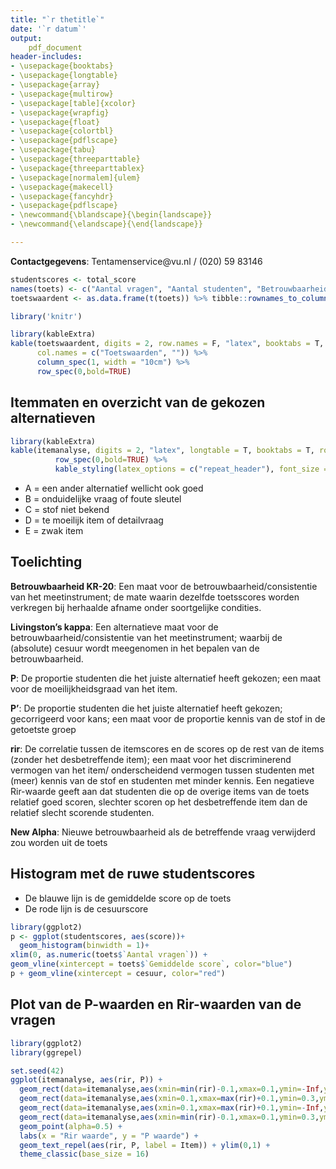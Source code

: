 ```yaml
---
title: "`r thetitle`"
date: '`r datum`'
output: 
    pdf_document
header-includes:
- \usepackage{booktabs}
- \usepackage{longtable}
- \usepackage{array}
- \usepackage{multirow}
- \usepackage[table]{xcolor}
- \usepackage{wrapfig}
- \usepackage{float}
- \usepackage{colortbl}
- \usepackage{pdflscape}
- \usepackage{tabu}
- \usepackage{threeparttable}
- \usepackage{threeparttablex}
- \usepackage[normalem]{ulem}
- \usepackage{makecell}
- \usepackage{fancyhdr}
- \usepackage{pdflscape}
- \newcommand{\blandscape}{\begin{landscape}}
- \newcommand{\elandscape}{\end{landscape}}

---
```

\addtolength{\headheight}{0.5cm} 
\pagestyle{fancyplain} 
\lhead{Toetsanalyse} 
\rhead{\includegraphics[height=1.2cm]{G:/DSZ/OKZ/OTIR/Toetsen/Werkmap/VUlogo.png}} 
\renewcommand{\headrulewidth}{0pt}

**Contactgegevens**:
Tentamenservice@vu.nl / (020) 59 83146

\hfill\break

```r
studentscores <- total_score
names(toets) <- c("Aantal vragen", "Aantal studenten", "Betrouwbaarheid toets (KR20)", "Betrouwbaarheid toets (KR20-75)", "Gemiddelde score", "Standaard Afwijking score", "P'-Gem", "P-Gem", "Percentage geslaagde studenten", "Cesuur", "Livingston's kappa")
toetswaardent <- as.data.frame(t(toets)) %>% tibble::rownames_to_column()

library('knitr')
```


```r

library(kableExtra)
kable(toetswaardent, digits = 2, row.names = F, "latex", booktabs = T, 
      col.names = c("Toetswaarden", "")) %>% 
      column_spec(1, width = "10cm") %>% 
      row_spec(0,bold=TRUE)

```

## Itemmaten en overzicht van de gekozen alternatieven


```r

library(kableExtra)
kable(itemanalyse, digits = 2, "latex", longtable = T, booktabs = T, row.names = F) %>% 
          row_spec(0,bold=TRUE) %>%
          kable_styling(latex_options = c("repeat_header"), font_size = 8)

```

* A = een ander alternatief wellicht ook goed
* B = onduidelijke vraag of foute sleutel
* C = stof niet bekend
* D = te moeilijk item of detailvraag
* E = zwak item

\pagebreak


## Toelichting

**Betrouwbaarheid KR-20**:
Een maat voor de betrouwbaarheid/consistentie van het meetinstrument; de mate waarin
dezelfde toetsscores worden verkregen bij herhaalde afname onder soortgelijke condities.

**Livingston's kappa**:
Een alternatieve maat voor de betrouwbaarheid/consistentie van het meetinstrument; waarbij de
(absolute) cesuur wordt meegenomen in het bepalen van de betrouwbaarheid.

**P**:
De proportie studenten die het juiste alternatief heeft gekozen; een maat voor de
moeilijkheidsgraad van het item.

**P'**:
De proportie studenten die het juiste alternatief heeft gekozen; gecorrigeerd voor kans; een maat voor de
proportie kennis van de stof in de getoetste groep

**rir**:
De correlatie tussen de itemscores en de scores op de rest van de items (zonder het
desbetreffende item); een maat voor het discriminerend vermogen van het item/
onderscheidend vermogen tussen studenten met (meer) kennis van de stof en studenten met
minder kennis. Een negatieve Rir-waarde geeft aan dat studenten die op de overige items
van de toets relatief goed scoren, slechter scoren op het desbetreffende item dan de
relatief slecht scorende studenten.

**New Alpha**:
Nieuwe betrouwbaarheid als de betreffende vraag verwijderd zou worden uit de toets

\pagebreak

## Histogram met de ruwe studentscores

* De blauwe lijn is de gemiddelde score op de toets
* De rode lijn is de cesuurscore

```r
library(ggplot2)
p <- ggplot(studentscores, aes(score))+
  geom_histogram(binwidth = 1)+
xlim(0, as.numeric(toets$`Aantal vragen`)) +
geom_vline(xintercept = toets$`Gemiddelde score`, color="blue")
p + geom_vline(xintercept = cesuur, color="red")


```

\pagebreak

## Plot van de P-waarden en Rir-waarden van de vragen

```r

library(ggplot2)
library(ggrepel)

set.seed(42)
ggplot(itemanalyse, aes(rir, P)) +
  geom_rect(data=itemanalyse,aes(xmin=min(rir)-0.1,xmax=0.1,ymin=-Inf,ymax=0.3),fill="red") + 
  geom_rect(data=itemanalyse,aes(xmin=0.1,xmax=max(rir)+0.1,ymin=0.3,ymax=Inf),fill="lightgreen")+ 
  geom_rect(data=itemanalyse,aes(xmin=0.1,xmax=max(rir)+0.1,ymin=-Inf,ymax=0.3),fill="orange")+
  geom_rect(data=itemanalyse,aes(xmin=min(rir)-0.1,xmax=0.1,ymin=0.3,ymax=Inf),fill="orange")+
  geom_point(alpha=0.5) + 
  labs(x = "Rir waarde", y = "P waarde") + 
  geom_text_repel(aes(rir, P, label = Item)) + ylim(0,1) +
  theme_classic(base_size = 16)


```






